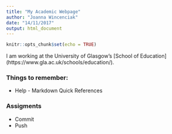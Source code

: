 ```yaml
---
title: "My Academic Webpage"
author: "Joanna Wincenciak"
date: "14/11/2017"
output: html_document
---
```


```r
knitr::opts_chunk$set(echo = TRUE)
```

I am working at the University of Glasgow's [School of Education] (https://www.gla.ac.uk/schools/education/). 


### Things to remember:
* Help - Markdown Quick References

### Assigments
+ Commit
+ Push
